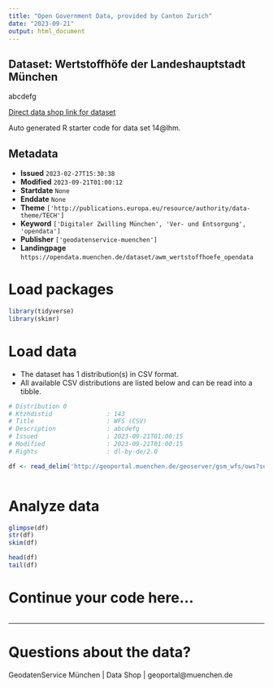 ```yaml
---
title: "Open Government Data, provided by Canton Zurich"
date: "2023-09-21"
output: html_document
---
```


## Dataset: Wertstoffhöfe der Landeshauptstadt München

abcdefg

[Direct data shop link for dataset](XYZ14@lhm)

Auto generated R starter code for data set 14@lhm.

## Metadata

- **Issued** `2023-02-27T15:30:38`
- **Modified** `2023-09-21T01:00:12`
- **Startdate** `None`
- **Enddate** `None`
- **Theme** `['http://publications.europa.eu/resource/authority/data-theme/TECH']`
- **Keyword** `['Digitaler Zwilling München', 'Ver- und Entsorgung', 'opendata']`
- **Publisher** `['geodatenservice-muenchen']`
- **Landingpage** `https://opendata.muenchen.de/dataset/awm_wertstoffhoefe_opendata`


# Load packages

```r

library(tidyverse)
library(skimr)

```

# Load data

-   The dataset has 1 distribution(s) in CSV format.
-   All available CSV distributions are listed below and can be read into a tibble.

```r

# Distribution 0
# Ktzhdistid               : 143
# Title                    : WFS (CSV)
# Description              : abcdefg
# Issued                   : 2023-09-21T01:00:15
# Modified                 : 2023-09-21T01:00:15
# Rights                   : dl-by-de/2.0

df <- read_delim('http://geoportal.muenchen.de/geoserver/gsm_wfs/ows?service=WFS&amp;version=1.1.0&amp;request=GetFeature&amp;typeName=gsm_wfs:awm_wertstoffhoefe_opendata&amp;outputFormat=csv')



```

# Analyze data

```r

glimpse(df)
str(df)
skim(df)

head(df)
tail(df)

```

# Continue your code here...

```r

```

------------------------------------------------------------------------

# Questions about the data?

GeodatenService München | Data Shop | geoportal@muenchen.de
